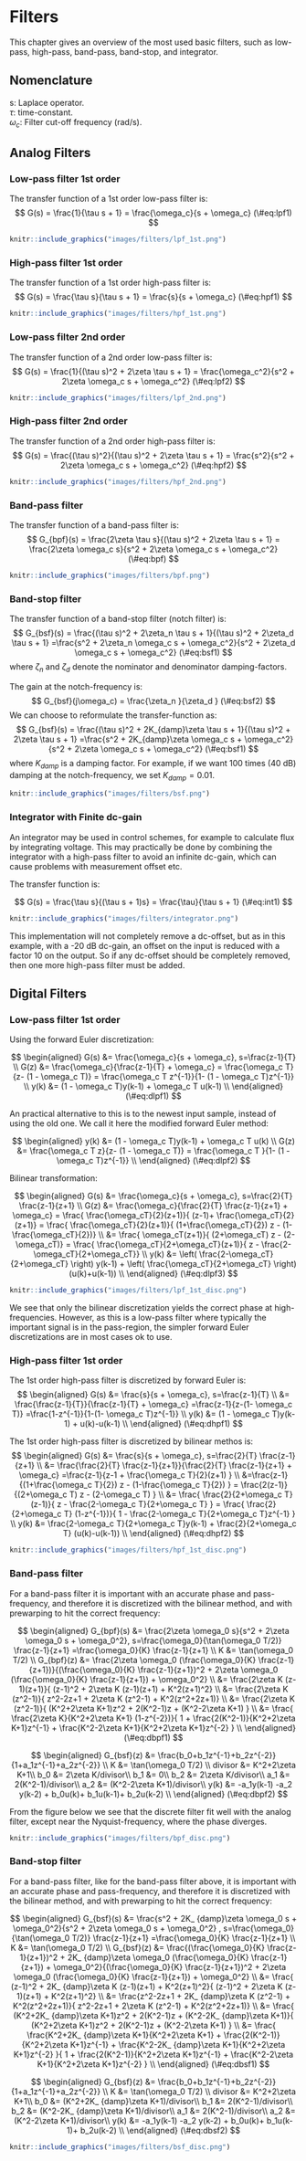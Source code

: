 # Filters

This chapter gives an overview of the most used basic filters, such as low-pass, high-pass, band-pass, band-stop, and integrator.

## Nomenclature
s: Laplace operator.  
$\tau$: time-constant.  
$\omega_c$: Filter cut-off frequency (rad/s).  


## Analog Filters

### Low-pass filter 1st order

The transfer function of a 1st order low-pass filter is:
$$
G(s) =  \frac{1}{\tau s + 1} = \frac{\omega_c}{s + \omega_c}
(\#eq:lpf1)
$$
```r
knitr::include_graphics("images/filters/lpf_1st.png")
```


### High-pass filter 1st order

The transfer function of a 1st order high-pass filter is:
$$
G(s) =  \frac{\tau s}{\tau s + 1} = \frac{s}{s + \omega_c}
(\#eq:hpf1)
$$
```r
knitr::include_graphics("images/filters/hpf_1st.png")
```



### Low-pass filter 2nd order

The transfer function of a 2nd order low-pass filter is:
$$
G(s) =  \frac{1}{(\tau s)^2 + 2\zeta \tau s + 1} = \frac{\omega_c^2}{s^2 + 2\zeta \omega_c s + \omega_c^2}
(\#eq:lpf2)
$$

```r
knitr::include_graphics("images/filters/lpf_2nd.png")
```



### High-pass filter 2nd order

The transfer function of a 2nd order high-pass filter is:
$$
G(s) =  \frac{(\tau s)^2}{(\tau s)^2 + 2\zeta \tau s + 1} = \frac{s^2}{s^2 + 2\zeta \omega_c s + \omega_c^2}
(\#eq:hpf2)
$$

```r
knitr::include_graphics("images/filters/hpf_2nd.png")
```



### Band-pass filter

The transfer function of a band-pass filter is:
$$
G_{bpf}(s) =  \frac{2\zeta \tau s}{(\tau s)^2 + 2\zeta \tau s + 1} = \frac{2\zeta \omega_c s}{s^2 + 2\zeta \omega_c s + \omega_c^2}
(\#eq:bpf)
$$

```r
knitr::include_graphics("images/filters/bpf.png")
```


### Band-stop filter

The transfer function of a band-stop filter (notch filter) is:
$$
G_{bsf}(s) = \frac{(\tau s)^2 + 2\zeta_n \tau s + 1}{(\tau s)^2 + 2\zeta_d \tau s + 1} 
=\frac{s^2 + 2\zeta_n \omega_c s + \omega_c^2}{s^2 + 2\zeta_d \omega_c s + \omega_c^2}
(\#eq:bsf1)
$$
where $\zeta_n$ and $\zeta_d$ denote the nominator and denominator damping-factors.

The gain at the notch-frequency is:
$$
G_{bsf}(j\omega_c) = \frac{\zeta_n }{\zeta_d }
(\#eq:bsf2)
$$
We can choose to reformulate the transfer-function as:
$$
G_{bsf}(s) = \frac{(\tau s)^2 + 2K_{damp}\zeta \tau s + 1}{(\tau s)^2 + 2\zeta \tau s + 1} 
=\frac{s^2 + 2K_{damp}\zeta \omega_c s + \omega_c^2}{s^2 + 2\zeta \omega_c s + \omega_c^2}
(\#eq:bsf1)
$$
where $K_{damp}$ is a damping factor. For example, if we want 100 times (40 dB) damping  at the notch-frequency, we set $K_{damp} = 0.01$.

```r
knitr::include_graphics("images/filters/bsf.png")
```


### Integrator with Finite dc-gain

An integrator may be used in control schemes, for example to calculate flux by integrating voltage. This may practically be done by combining the integrator with a high-pass filter to avoid an infinite dc-gain, which can cause problems with measurement offset etc.

The transfer function is:

$$
G(s) =  \frac{\tau s}{(\tau s + 1)s} = \frac{\tau}{\tau s + 1}
(\#eq:int1)
$$

```r
knitr::include_graphics("images/filters/integrator.png")
```

This implementation will not completely remove a dc-offset, but as in this example, with a -20 dB dc-gain, an offset on the input is reduced with a factor 10 on the output. So if any dc-offset should be completely removed, then one more high-pass filter must be added.


## Digital Filters


### Low-pass filter 1st order

Using the forward Euler discretization:

$$
\begin{aligned}
G(s) &=  \frac{\omega_c}{s + \omega_c}, s=\frac{z-1}{T} \\
G(z) &=  \frac{\omega_c}{\frac{z-1}{T} + \omega_c} = \frac{\omega_c T}{z- (1 - \omega_c T)} 
= \frac{\omega_c T z^{-1}}{1- (1 - \omega_c T)z^{-1}} \\
y(k) &=   (1 - \omega_c T)y(k-1)   + \omega_c T u(k-1) \\
\end{aligned}
(\#eq:dlpf1)
$$

An practical alternative to this is to the newest input sample, instead of using the old one. We call it here the modified forward Euler method:

$$
\begin{aligned}
y(k) &= (1 - \omega_c T)y(k-1)   + \omega_c T u(k) \\
G(z) &=  \frac{\omega_c T z}{z- (1 - \omega_c T)} = \frac{\omega_c T }{1- (1 - \omega_c T)z^{-1}} \\
\end{aligned}
(\#eq:dlpf2)
$$


Bilinear transformation:

$$
\begin{aligned}
G(s) &=  \frac{\omega_c}{s + \omega_c}, s=\frac{2}{T} \frac{z-1}{z+1} \\
G(z) &=  \frac{\omega_c}{\frac{2}{T} \frac{z-1}{z+1} + \omega_c}
= \frac{ \frac{\omega_cT}{2}(z+1)}{ (z-1)+ \frac{\omega_cT}{2} (z+1)} 
= \frac{ \frac{\omega_cT}{2}(z+1)}{  (1+\frac{\omega_cT}{2}) z - (1-\frac{\omega_cT}{2})}  \\
 &=   \frac{ \omega_cT(z+1)}{  (2+\omega_cT) z - (2-\omega_cT)} 
 =  \frac{ \frac{\omega_cT}{2+\omega_cT}(z+1)}{   z - \frac{2-\omega_cT}{2+\omega_cT}}  \\
y(k) &=   \left( \frac{2-\omega_cT}{2+\omega_cT} \right) y(k-1)   + \left( \frac{\omega_cT}{2+\omega_cT} \right)  (u(k)+u(k-1)) \\
\end{aligned}
(\#eq:dlpf3)
$$

```r
knitr::include_graphics("images/filters/lpf_1st_disc.png")
```

We see that only the bilinear discretization yields the correct phase at high-frequencies. However, as this is a low-pass filter where typically the important signal is in the pass-region, the simpler forward Euler discretizations are in most cases ok to use.


### High-pass filter 1st order



The 1st order high-pass filter is discretized by forward Euler is:
$$
\begin{aligned}
G(s) &=  \frac{s}{s + \omega_c}, s=\frac{z-1}{T}  \\
&=  \frac{\frac{z-1}{T}}{\frac{z-1}{T} + \omega_c} =\frac{z-1}{z-(1- \omega_c T)} 
=\frac{1-z^{-1}}{1-(1- \omega_c T)z^{-1}}  \\
y(k) &=   (1 - \omega_c T)y(k-1)   +  u(k)-u(k-1) \\
\end{aligned}
(\#eq:dhpf1)
$$

The 1st order high-pass filter is discretized by bilinear methos is:
$$
\begin{aligned}
G(s) &=  \frac{s}{s + \omega_c}, s=\frac{2}{T} \frac{z-1}{z+1}  \\
&=  \frac{\frac{2}{T} \frac{z-1}{z+1}}{\frac{2}{T} \frac{z-1}{z+1} + \omega_c}
=\frac{z-1}{z-1 + \frac{\omega_c T}{2}(z+1) } \\
&=\frac{z-1}{(1+\frac{\omega_c T}{2}) z - (1-\frac{\omega_c T}{2}) }
= \frac{2(z-1)}{(2+\omega_c T) z - (2-\omega_c T) }   \\
&= \frac{ \frac{2}{2+\omega_c T} (z-1)}{ z - \frac{2-\omega_c T}{2+\omega_c T} }  
= \frac{ \frac{2}{2+\omega_c T} (1-z^{-1})}{ 1 - \frac{2-\omega_c T}{2+\omega_c T}z^{-1} }  \\
y(k) &=   \frac{2-\omega_c T}{2+\omega_c T}y(k-1)   + \frac{2}{2+\omega_c T}  (u(k)-u(k-1)) \\
\end{aligned}
(\#eq:dhpf2)
$$


```r
knitr::include_graphics("images/filters/hpf_1st_disc.png")
```



### Band-pass filter

For a band-pass filter it is important with an accurate phase and pass-frequency, and therefore it is discretized with the bilinear method, and with prewarping to hit the correct frequency:

$$
\begin{aligned}
G_{bpf}(s) &=  \frac{2\zeta \omega_0 s}{s^2 + 2\zeta \omega_0 s + \omega_0^2}, s=\frac{\omega_0}{\tan(\omega_0 T/2)} \frac{z-1}{z+1} =\frac{\omega_0}{K} \frac{z-1}{z+1} \\
K &= \tan(\omega_0 T/2) \\
G_{bpf}(z) &=  \frac{2\zeta \omega_0 (\frac{\omega_0}{K} \frac{z-1}{z+1})}{(\frac{\omega_0}{K} \frac{z-1}{z+1})^2 + 2\zeta \omega_0 (\frac{\omega_0}{K} \frac{z-1}{z+1}) + \omega_0^2} \\
&=  \frac{2\zeta K  (z-1)(z+1)}{ (z-1)^2 + 2\zeta K (z-1)(z+1) + K^2(z+1)^2} \\
&=  \frac{2\zeta K  (z^2-1)}{ z^2-2z+1 + 2\zeta K (z^2-1) + K^2(z^2+2z+1)} \\
&=  \frac{2\zeta K  (z^2-1)}{ (K^2+2\zeta K+1)z^2 +  2(K^2-1)z + (K^2-2\zeta K+1)  } \\
&=  \frac{ \frac{2\zeta K}{K^2+2\zeta K+1}  (1-z^{-2})}{ 1 +  \frac{2(K^2-1)}{K^2+2\zeta K+1}z^{-1} + \frac{K^2-2\zeta K+1}{K^2+2\zeta K+1}z^{-2}  } \\
\end{aligned}
(\#eq:dbpf1)
$$

$$
\begin{aligned}
G_{bsf}(z) &= \frac{b_0+b_1z^{-1}+b_2z^{-2}}{1+a_1z^{-1}+a_2z^{-2}} \\
K &= \tan(\omega_0 T/2) \\
divisor &= K^2+2\zeta K+1\\
b_0 &=  2\zeta K/divisor\\
b_1 &=  0\\
b_2 &=  2\zeta K/divisor\\
a_1 &=  2(K^2-1)/divisor\\
a_2 &=  (K^2-2\zeta K+1)/divisor\\
y(k) &= -a_1y(k-1) -a_2 y(k-2) + b_0u(k)+ b_1u(k-1)+ b_2u(k-2) \\
\end{aligned}
(\#eq:dbpf2)
$$

From the figure below we see that the discrete filter fit well with the analog filter, except near the Nyquist-frequency, where the phase diverges.

```r
knitr::include_graphics("images/filters/bpf_disc.png")
```



### Band-stop filter

For a band-pass filter, like for the band-pass filter above, it is important with an accurate phase and pass-frequency, and therefore it is discretized with the bilinear method, and with prewarping to hit the correct frequency:

$$
\begin{aligned}
G_{bsf}(s) &=  \frac{s^2 + 2K_ {damp}\zeta \omega_0 s + \omega_0^2}{s^2 + 2\zeta \omega_0 s + \omega_0^2}
, s=\frac{\omega_0}{\tan(\omega_0 T/2)} \frac{z-1}{z+1} =\frac{\omega_0}{K} \frac{z-1}{z+1} \\
K &= \tan(\omega_0 T/2) \\
G_{bsf}(z) &=  \frac{(\frac{\omega_0}{K} \frac{z-1}{z+1})^2 + 2K_ {damp}\zeta \omega_0 (\frac{\omega_0}{K} \frac{z-1}{z+1}) + \omega_0^2}{(\frac{\omega_0}{K} \frac{z-1}{z+1})^2 + 2\zeta \omega_0 (\frac{\omega_0}{K} \frac{z-1}{z+1}) + \omega_0^2} \\
&=  \frac{ (z-1)^2 + 2K_ {damp}\zeta K (z-1)(z+1) + K^2(z+1)^2}{ (z-1)^2 + 2\zeta K (z-1)(z+1) + K^2(z+1)^2} \\
&=  \frac{z^2-2z+1 + 2K_ {damp}\zeta K (z^2-1) + K^2(z^2+2z+1)}{ z^2-2z+1 + 2\zeta K (z^2-1) + K^2(z^2+2z+1)} \\
&=  \frac{ (K^2+2K_ {damp}\zeta K+1)z^2 +  2(K^2-1)z + (K^2-2K_ {damp}\zeta K+1)}{ (K^2+2\zeta K+1)z^2 +  2(K^2-1)z + (K^2-2\zeta K+1)  } \\
&=  \frac{  \frac{K^2+2K_ {damp}\zeta K+1}{K^2+2\zeta K+1} +  \frac{2(K^2-1)}{K^2+2\zeta K+1}z^{-1} + \frac{K^2-2K_ {damp}\zeta K+1}{K^2+2\zeta K+1}z^{-2} }{ 1 +  \frac{2(K^2-1)}{K^2+2\zeta K+1}z^{-1} + \frac{K^2-2\zeta K+1}{K^2+2\zeta K+1}z^{-2}  } \\
\end{aligned}
(\#eq:dbsf1)
$$


$$
\begin{aligned}
G_{bsf}(z) &= \frac{b_0+b_1z^{-1}+b_2z^{-2}}{1+a_1z^{-1}+a_2z^{-2}} \\
K &= \tan(\omega_0 T/2) \\
divisor &= K^2+2\zeta K+1\\
b_0 &=  (K^2+2K_ {damp}\zeta K+1)/divisor\\
b_1 &=  2(K^2-1)/divisor\\
b_2 &=  (K^2-2K_ {damp}\zeta K+1)/divisor\\
a_1 &=  2(K^2-1)/divisor\\
a_2 &=  (K^2-2\zeta K+1)/divisor\\
y(k) &= -a_1y(k-1) -a_2 y(k-2) + b_0u(k)+ b_1u(k-1)+ b_2u(k-2) \\
\end{aligned}
(\#eq:dbsf2)
$$

```r
knitr::include_graphics("images/filters/bsf_disc.png")
```


<!--
$$
\begin{aligned}
v_\alpha &=   v_a\\
v_\beta &=  \frac{1}{\sqrt{3}} (v_b-v_c) \\
\end{aligned}
(\#eq:abcAB2)
$$
-->


